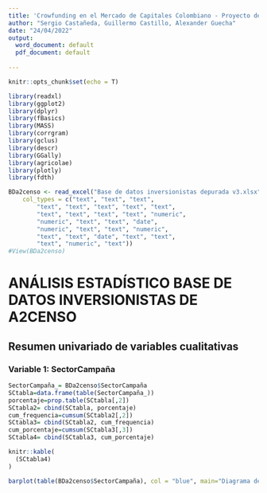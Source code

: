 ```yaml
---
title: 'Crowfunding en el Mercado de Capitales Colombiano - Proyecto de Estadística para la Analítica de Datos'
author: "Sergio Castañeda, Guillermo Castillo, Alexander Guecha"
date: "24/04/2022"
output:
  word_document: default
  pdf_document: default
  
---
```

```r
knitr::opts_chunk$set(echo = T)

library(readxl)
library(ggplot2)
library(dplyr)
library(fBasics)
library(MASS)
library(corrgram)
library(gclus)
library(descr)
library(GGally)
library(agricolae)
library(plotly)
library(fdth)

```

```r


BDa2censo <- read_excel("Base de datos inversionistas depurada v3.xlsx", 
    col_types = c("text", "text", "text", 
        "text", "text", "text", "text", "text", 
        "text", "text", "text", "text", "numeric", 
        "numeric", "text", "text", "date", 
        "numeric", "text", "text", "numeric", 
        "text", "text", "date", "text", "text", 
        "text", "numeric", "text"))
#View(BDa2censo)

```

# ANÁLISIS ESTADÍSTICO BASE DE DATOS INVERSIONISTAS DE A2CENSO 

## Resumen univariado de variables cualitativas

### Variable 1: SectorCampaña


```r
SectorCampaña_= BDa2censo$SectorCampaña
SCtabla=data.frame(table(SectorCampaña_))
porcentaje=prop.table(SCtabla[,2])
SCtabla2= cbind(SCtabla, porcentaje)
cum_frequencia=cumsum(SCtabla2[,2])
SCtabla3= cbind(SCtabla2, cum_frequencia)
cum_porcentaje=cumsum(SCtabla3[,3])
SCtabla4= cbind(SCtabla3, cum_porcentaje)

knitr::kable(
  (SCtabla4)
)

barplot(table(BDa2censo$SectorCampaña), col = "blue", main="Diagrama de barras variable Sector Campaña",ylim=c(0,5000),las=2, cex.names = 0.7, lwd = 1.5, cex.axis=0.9 ,  ylab = "Conteos")





```

